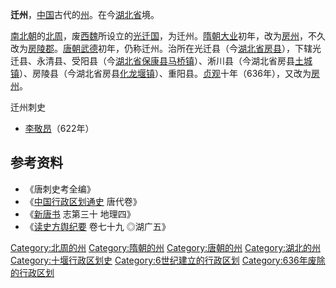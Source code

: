 '''迁州'''，[[中国|中国]]古代的[[州|州]]。在今[[湖北省|湖北省]]境。

[[南北朝|南北朝]]的[[北周|北周]]，废[[西魏|西魏]]所设立的[[光迁国|光迁国]]，为迁州。[[隋朝|隋朝]][[大业_(年号)|大业]]初年，改为[[房州|房州]]，不久改为[[房陵郡|房陵郡]]。[[唐朝|唐朝]][[武德|武德]]初年，仍称迁州。治所在光迁县（今[[湖北省|湖北省]][[房县|房县]]），下辖光迁县、永清县、受阳县（今[[湖北省|湖北省]][[保康县|保康县]][[马桥镇_(保康县)|马桥镇]]）、淅川县（今湖北省房县[[土城镇_(房县)|土城镇]]）、房陵县（今湖北省房县[[化龙堰镇|化龙堰镇]]）、重阳县。[[貞觀_(唐朝)|贞观]]十年（636年），又改为[[房州|房州]]。
;迁州刺史
*[[李敬昂|李敬昂]]（622年）
== 参考资料 ==
*《唐刺史考全编》
*《[[中国行政区划通史|中国行政区划通史]] 唐代卷》
*《[[新唐书|新唐书]] 志第三十 地理四》
*《[[读史方舆纪要|读史方舆纪要]] 卷七十九 ◎湖广五》

{{隋朝行政区划|nocat}}
{{湖北行政区划小作品}}

{{DEFAULTSORT:Q}}
[[Category:北周的州|Category:北周的州]]
[[Category:隋朝的州|Category:隋朝的州]]
[[Category:唐朝的州|Category:唐朝的州]]
[[Category:湖北的州|Category:湖北的州]]
[[Category:十堰行政区划史|Category:十堰行政区划史]]
[[Category:6世纪建立的行政区划|Category:6世纪建立的行政区划]]
[[Category:636年废除的行政区划|Category:636年废除的行政区划]]